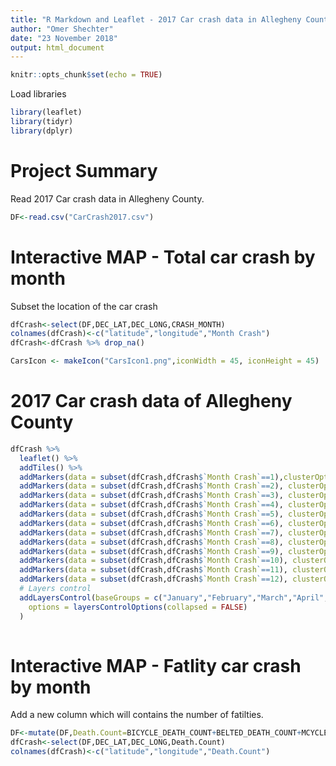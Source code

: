 ```yaml
---
title: "R Markdown and Leaflet - 2017 Car crash data in Allegheny County"
author: "Omer Shechter"
date: "23 November 2018"
output: html_document
---
```


```r
knitr::opts_chunk$set(echo = TRUE)
```

Load libraries 
```r
library(leaflet)
library(tidyr)
library(dplyr)
```
# Project Summary


Read 2017 Car crash data in Allegheny County.
```r
DF<-read.csv("CarCrash2017.csv")

```

# Interactive MAP - Total car crash by month

Subset the location of the car crash 
```r
dfCrash<-select(DF,DEC_LAT,DEC_LONG,CRASH_MONTH)
colnames(dfCrash)<-c("latitude","longitude","Month Crash")
dfCrash<-dfCrash %>% drop_na()
```



```r

CarsIcon <- makeIcon("CarsIcon1.png",iconWidth = 45, iconHeight = 45)
```


# 2017 Car crash data of Allegheny County
```r
dfCrash %>% 
  leaflet() %>%
  addTiles() %>%
  addMarkers(data = subset(dfCrash,dfCrash$`Month Crash`==1),clusterOptions = markerClusterOptions(),group =   "January",icon =CarsIcon)%>%
  addMarkers(data = subset(dfCrash,dfCrash$`Month Crash`==2), clusterOptions = markerClusterOptions(),group =   "February",icon =CarsIcon)%>%
  addMarkers(data = subset(dfCrash,dfCrash$`Month Crash`==3), clusterOptions = markerClusterOptions(),group =   "March",icon =CarsIcon)%>%
  addMarkers(data = subset(dfCrash,dfCrash$`Month Crash`==4), clusterOptions = markerClusterOptions(),group =   "April",icon =CarsIcon)%>%
  addMarkers(data = subset(dfCrash,dfCrash$`Month Crash`==5), clusterOptions = markerClusterOptions(),group =   "May",icon =CarsIcon)%>%
  addMarkers(data = subset(dfCrash,dfCrash$`Month Crash`==6), clusterOptions = markerClusterOptions(),group =   "June",icon =CarsIcon)%>%
  addMarkers(data = subset(dfCrash,dfCrash$`Month Crash`==7), clusterOptions = markerClusterOptions(),group =   "July",icon =CarsIcon)%>%
  addMarkers(data = subset(dfCrash,dfCrash$`Month Crash`==8), clusterOptions = markerClusterOptions(),group =   "August",icon =CarsIcon)%>%
  addMarkers(data = subset(dfCrash,dfCrash$`Month Crash`==9), clusterOptions = markerClusterOptions(),group =   "September",icon =CarsIcon)%>%
  addMarkers(data = subset(dfCrash,dfCrash$`Month Crash`==10), clusterOptions = markerClusterOptions(),group =   "October",icon =CarsIcon)%>%
  addMarkers(data = subset(dfCrash,dfCrash$`Month Crash`==11), clusterOptions = markerClusterOptions(),group =   "November",icon =CarsIcon)%>%
  addMarkers(data = subset(dfCrash,dfCrash$`Month Crash`==12), clusterOptions = markerClusterOptions(),group =   "December",icon =CarsIcon)%>%
  # Layers control
  addLayersControl(baseGroups = c("January","February","March","April","May","June","July","August","September","October","November","December"),
    options = layersControlOptions(collapsed = FALSE)
  )
  

```


# Interactive MAP - Fatlity car crash by month

Add a new column which will contains the number of fatilties.

```r
DF<-mutate(DF,Death.Count=BICYCLE_DEATH_COUNT+BELTED_DEATH_COUNT+MCYCLE_DEATH_COUNT+PED_DEATH_COUNT+UNB_DEATH_COUNT)
dfCrash<-select(DF,DEC_LAT,DEC_LONG,Death.Count)
colnames(dfCrash)<-c("latitude","longitude","Death.Count")

```

